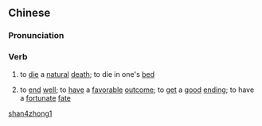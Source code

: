 ==Chinese==
{{zh-forms|s=善终}}

===Pronunciation===
{{zh-pron
|m=shànzhōng
|c=sin6 zung1
|mn=siān-chiong
|cat=v
}}

===Verb===
{{zh-verb}}

# to [[die]] a [[natural]] [[death]]; to die in one's [[bed]]
# {{lb|zh|literary}} to [[end]] [[well]]; to [[have]] a [[favorable]] [[outcome]]; to [[get]] a [[good]] [[ending]]; to have a [[fortunate]] [[fate]]

[[Category:Mandarin literary terms|shan4zhong1]]